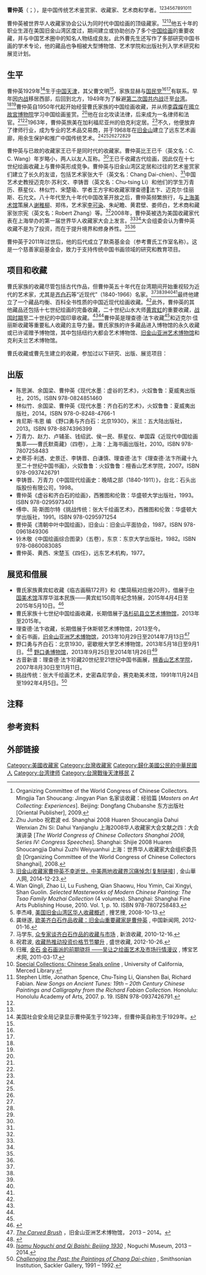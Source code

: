 {{newsrelease|time=2015-02-05T14:57:34+00:00}}
'''曹仲英'''（{{lang-en|Jung Ying Tsao}}；{{bd|1929年|8月15日|2011年|2月26日}}），是中国传统艺术鉴赏家、收藏家、艺术商和学者。<ref name="Masters 2009">Organizing Committee of the World Congress of Chinese Collectors. Mingjia Tan Shoucang: Jingyan Pian 名家谈收藏：经验篇 [''Masters on Art Collecting: Experiences'']. Beijing: Dongfang Chubanshe 东方出版社 [Oriental Publisher], 2009.</ref><ref name="Junbo 2008">Zhu Junbo 祝君波 ed. Shanghai 2008 Huaren Shoucangjia Dahui Wenxian Zhi Si: Dahui Yanjianglu 上海2008华人收藏家大会文献之四：大会演讲录 [''The World Congress of Chinese Collectors Shanghai 2008, Series IV: Congress Speeches'']. Shanghai: Shijie 2008 Huaren Shoucangjia Dahui Zuzhi Weiyuanhui 上海：世界华人收藏家大会组织委员会 [Organizing Committee of the World Congress of Chinese Collectors Shanghai], 2008.</ref><ref name="keaig 2014">[http://www.keaig.com/bbs/forum.php?mod=viewthread&tid=329 旧金山收藏家曹仲英不幸逝世，中美两地收藏界沉痛悼念[复制链接]] {{Wayback|url=http://www.keaig.com/bbs/forum.php?mod=viewthread&tid=329 |date=20150205101950 }}, 金山華人网, 2014-12-23.</ref><ref name="Qingli 2010 p10">Wan Qingli, Zhao Li, Lu Fusheng, Qian Shaowu, Hou Yimin, Cai Xingyi, Shan Guolin. ''Selected Masterworks of Modern Chinese Painting: The Tsao Family Mozhai Collection'' (4 volumes). Shanghai: Shanghai Fine Arts Publishing House, 2010. Vol. 1, p. 10. ISBN 978-7807258483.</ref><ref name="findart 2008">李杰峰, [http://zx.findart.com.cn/9504596-zx.html 美国旧金山湾区华人收藏概述] {{Wayback|url=http://zx.findart.com.cn/9504596-zx.html |date=20160304095324 }}, 捜艺捜, 2008-10-13.</ref><ref name="chinanews 2012">龚继遂, [http://www.chinanews.com/cul/2012/01-16/3608846.shtml 欧美齐白石作品收藏：旧金山重要藏家是曹仲英] {{Wayback|url=http://www.chinanews.com/cul/2012/01-16/3608846.shtml |date=20150205095929 }}, 中国新闻网, 2012-01-16.</ref><ref name="sina 2010">马学东, [http://collection.sina.com.cn/plfx/20101216/15298041.shtml 众专家谈齐白石作品的收藏与市场] {{Wayback|url=http://collection.sina.com.cn/plfx/20101216/15298041.shtml |date=20150205101457 }}, 新浪收藏, 2010-12-16.</ref><ref name="sssc 2012">祝君波, [http://www.sssc.cn/a/20121026/135122164780317.shtml 收藏热推动投资价格节节攀升] {{Wayback|url=http://www.sssc.cn/a/20121026/135122164780317.shtml |date=20150205114101 }}, 盛世收藏, 2012-10-26.</ref><ref name ="artxun 2011">归雁, [http://news.artxun.com/zuozuozuozuozuozuozuozuozuozuozuozuozuozuozuozuozuozuozuozuozuozuozuozuozuozuozuo-1588-7938448.shtml 金石 金石画派的前期骁将 ——吴让之绘画艺术及市场行情漫议] {{Wayback|url=http://news.artxun.com/zuozuozuozuozuozuozuozuozuozuozuozuozuozuozuozuozuozuozuozuozuozuozuozuozuozuozuo-1588-7938448.shtml |date=20150205100122 }}, 博宝艺术网, 2011-03-17.</ref><ref name="ucmerced">[http://library.ucmerced.edu/display/special-collections Special Collections: Chinese Seals online] {{Wayback|url=http://library.ucmerced.edu/display/special-collections |date=20150205074845 }}, University of California, Merced Library.</ref><ref name="Little 2007 p19">Stephen Little, Jonathan Spence, Chu-Tsing Li, Qianshen Bai, Richard Fabian. ''New Songs on Ancient Tunes: 19th – 20th Century Chinese Paintings and Calligraphy from the Richard Fabian Collection.'' Honolulu: Honolulu Academy of Arts, 2007. p. 19. ISBN 978-0937426791.</ref>

曹仲英被世界华人收藏家协会公认为同时代中国绘画的顶级藏家。<ref name="Masters 2009" /><ref name="Junbo 2008" />他五十年的职业生涯在美国旧金山湾区度过，期间建立或协助创办了多个[[中国绘画|中国绘画]]的重要收藏，并与中国艺术圈中的知名人物结成良友。此外曹先生还写作了多部研究中国书画的学术专论，他的藏品也争相被大型博物馆、艺术学院和出版社列入学术研究和展览计划。

==生平==
曹仲英1929年<ref group=note>美国社会安全局记录显示曹仲英生于1923年，但曹仲英自称生于1929年。</ref>生于[[中国|中国]][[天津市_(中華民國)|天津]]，其父曹文明<ref name="Qingli 2010 p10" />，家族显赫与[[国民党|国民党]]<ref name="keaig 2014" /><ref name="Qingli 2010 p10" />有联系。早年因[[内战|内战]]移居西部，后回到北方，1949年为了躲避[[第二次国共内战|第二次国共内战]]迁至[[台湾|台湾]]。<ref name="keaig 2014" /><ref name="Qingli 2010 p10" />曹仲英自1950年代起开始经营曹氏家族的中国绘画收藏，并从师[[李霖燦|李霖燦]]在[[國立故宮博物院|國立故宮博物院]]学习中国绘画鉴赏。<ref name="Qingli 2010 p10" />他在台北攻读法律，后来成为一名律师和法官。<ref name="keaig 2014" /><ref name="Qingli 2010 p10" />1963年，曹仲英旅美在加利福尼亚州的伯克利定居。<ref name="Qingli 2010 p10" />不久，他便放弃了律师行业，成为专业的艺术品交易商，并于1968年在[[旧金山|旧金山]]建立了远东艺术画廊，用余生保护和推广中国传统艺术。<ref name="keaig 2014" /><ref name="Qingli 2010 p10" /><ref name="findart 2008" /><ref name="chinanews 2012" /><ref name="sina 2010" /><ref name="sssc 2012" />

曹仲英与已故的收藏家王已千是同时代的收藏家。曹仲英比王已千（英文名：C. C. Wang）年岁略小，两人以友人互称。<ref name="findart 2008" />王已千收藏古代绘画，因此仅在十七世纪绘画收藏上与曹仲英形成竞争。曹仲英与旧金山湾区定居和过往的艺术鉴赏家们建立了长久的友谊，包括艺术家张大千（英文名：Chang Dai-chien）、<ref name="findart 2008" />中国艺术史教授迈克尔·苏利文、李铸晋（英文名：Chu-tsing Li）和他们的学生万青历、蔡星仪、林似竹、宋楚瑜、学者王方宇和收藏家理查德法卞、迈克尔·佳丽斯、石允文。八十年代至九十年代中国改革开放之后，曹仲英频繁旅行，与[[上海美术馆|上海美术馆]]策展人[[谢稚柳|谢稚柳]]、郑伟，艺术家[[李可染|李可染]]、朱屺瞻、黄君壁、娄师白，艺术商和藏家张宗宪（英文名：Robert Zhang）等。<ref name="keaig 2014" />2008年，曹仲英被选为美国收藏家代表在上海举办的第一届世界华人收藏家大会上发言。<ref name="Masters 2009" /><ref name="Junbo 2008" />大会组委会认为曹仲英收藏不是为了投资，而在于提升境界和修身养性。<ref name="Masters 2009" /><ref name="Junbo 2008" />

曹仲英于2011年过世后，他的后代成立了默斋基金会（参考曹氏工作室名称）。这是一个慈善家庭基金会，致力于支持传统中国书画领域的研究和教育项目。

==项目和收藏==
曹氏家族的收藏尽管包括古代作品，但曹仲英五十年代在台湾期间开始重视较为近代的艺术家，尤其是[[齐白石|齐白石]]等“近现代”（1840-1966）名家。<ref name="keaig 2014" /><ref name="Qingli 2010 p10" /><ref name="chinanews 2012" /><ref name="sina 2010" /><ref name ="artxun 2011" />最终他建立了一个藏品均衡、百科全书性质的中国近现代绘画收藏。<ref name="Qingli 2010 p10" />此外，曹仲英的其他藏品还包括十七世纪绘画的完备收藏，二十世纪山水大师[[黄宾虹|黄宾虹]]的重要收藏，[[战国时期|战国时期]]至二十世纪的中国印章收藏。<ref name="Qingli 2010 p10" /><ref name="ucmerced" />曹仲英是理查德·法卞收藏<ref name="Little 2007 p19" />和迈克尔·佳丽斯收藏等重要私人收藏的主导力量。曹氏家族的许多藏品进入博物馆的永久收藏或已许诺赠予博物馆，其中包括纽约大都会艺术博物馆、[[旧金山亚洲艺术博物馆|旧金山亚洲艺术博物馆]]和克利夫兰艺术博物馆。

曹氏收藏或曹先生建立的收藏，参加过以下研究、出版、展览项目：

==出版==
* 陈思渊、余国梁、曹仲英《现代水墨：虚谷的艺术》，火奴鲁鲁：夏威夷出版社，2015。ISBN 978-0824851460
* 林似竹、余国梁、曹仲英《现代水墨：齐白石的艺术》，火奴鲁鲁：夏威夷出版社，2014。ISBN 978-0-8248-4766-1
* 肯尼斯·韦恩 编 《野口勇与齐白石：北京1930》，米兰：五大陆出版社，2013。ISBN 978-8874396399
* 万青力、赵力、卢辅圣、钱绍武、侯一民、蔡星仪、单国霖《近现代中国绘画集萃——曹氏默斋藏》（四卷），上海：上海书画出版社，2010。ISBN 978-7807258483
* 史蒂芬·利透、史景迁、李铸晋、白谦慎、理查德·法卞《理查德·法卞所藏十九至二十世纪中国书画》，火奴鲁鲁：火奴鲁鲁：檀香山艺术学院，2007。ISBN 978-0937426791
* 李铸晋、万青力《中国现代绘画史：晚晴之部（1840-1911）》，台北：石头出版股份有限公司，1998。
* 曹仲英《虚谷和齐白石的绘画》，西雅图和伦敦：华盛顿大学出版社，1993。ISBN 978-0295973401
* 傅申、简·斯图尔特《挑战传统：张大千绘画艺术》，西雅图和伦敦：华盛顿大学出版社，1991。ISBN 978-0295971254 
* 曹仲英《清朝中叶中国绘画》，旧金山：旧金山平面协会，1987。ISBN 978-0961849306
* 铃木敬《中国绘画综合图录》（五卷），东京：东京大学出版社，1982。ISBN 978-0860083085
* 曹仲英、黄西、宋楚玉《四任》，远东艺术机构，1977。

==展览和借展==
* 曹氏家族黄宾虹收藏《临古画稿172开》和《繁简稿对应册20开》，借展于[[中国美术馆|中国美术馆]]浑厚华滋本民族——黄宾虹150周年纪念特展，2015年4月4日至2015年5月10日。<ref name="si 2015-2015">{{Cite web |url=http://news.163.com/15/0417/05/ANCNLAES00014AED.html |title=''浑厚华滋本民族——黄宾虹150周年纪念特展'' |access-date=2015-04-27 |archive-url=https://web.archive.org/web/20160304123448/http://news.163.com/15/0417/05/ANCNLAES00014AED.html |archive-date=2016-03-04 |dead-url=yes }}</ref>
* 曹氏家族十七世纪中国绘画收藏，长期借展于[[洛杉矶县立艺术博物馆|洛杉矶县立艺术博物馆]]，2013年至2015年。
* 理查德·法卞收藏，长期借展于休斯顿艺术博物馆，2013至今。
* 金石书画，[[旧金山亚洲艺术博物馆|旧金山亚洲艺术博物馆]]，2013年10月29日至2014年7月13日<ref name="asianart 2013-2014">[http://www.asianart.org/exhibitions_index/carved-brush ''The Carved Brush''] {{Wayback|url=http://www.asianart.org/exhibitions_index/carved-brush |date=20150205095550 }}，旧金山亚洲艺术博物馆， 2013 – 2014。</ref>
* 野口勇与齐白石：北京1930，密歇根大学艺术博物馆，2013年5月18日至9月1日。<ref name="umma 2013">{{cite web |url=http://www.umma.umich.edu/view/exhibitions/2013-beijing1930.php |title=存档副本 |accessdate=2014-08-07 |deadurl=yes |archiveurl=https://web.archive.org/web/20121209044356/http://www.umma.umich.edu/view/exhibitions/2013-beijing1930.php |archivedate=2012-12-09 }}</ref> [[野口勇博物馆|野口勇博物馆]]，2013年9月25日至2014年1月26日<ref name ="noguchi 2013-2014">[http://www.noguchi.org/programs/exhibitions/isamu-noguchi-and-qi-baishi-beijing-1930 ''Isamu Noguchi and Qi Baishi: Beijing 1930''] {{Wayback|url=http://www.noguchi.org/programs/exhibitions/isamu-noguchi-and-qi-baishi-beijing-1930 |date=20150205113348 }}, Noguchi Museum, 2013 – 2014.</ref>
* 古音新谱：理查德·法卞珍藏20世纪至21世纪中国书画展，[[檀香山艺术学院|檀香山艺术学院]]，2007年8月30日至11月11日。
* 挑战传统：张大千绘画艺术，史密森尼学会，赛克勒美术馆，1991年11月24日至1992年4月5日。<ref name="si 1991-1992">[http://www.si.edu/Exhibitions/Details/Challenging-the-Past-The-Paintings-of-Chang-Dai-chien-3252 ''Challenging the Past: the Paintings of Chang Dai-chien''] {{Wayback|url=http://www.si.edu/Exhibitions/Details/Challenging-the-Past-The-Paintings-of-Chang-Dai-chien-3252 |date=20150205101440 }}, Smithsonian Institution, Sackler Gallery, 1991 – 1992.</ref>

==注释==
{{reflist|group=note}}

==参考资料==
{{Reflist|2}}

==外部链接==

{{DEFAULTSORT:C}}
[[Category:美國收藏家|Category:美國收藏家]]
[[Category:台灣收藏家|Category:台灣收藏家]]
[[Category:歸化美國公民的中華民國人|Category:歸化美國公民的中華民國人]]
[[Category:台湾律师|Category:台湾律师]]
[[Category:台灣戰後天津移民|Category:台灣戰後天津移民]]
[[Category:曹姓|Z]]
